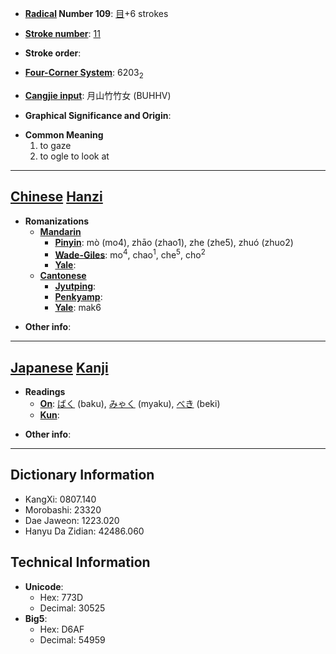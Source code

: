 * '''[[Wiktionary:Chinese radical index| Radical]] Number 109''': [[Wiktionary:Chinese radical index 目|目]]+6 strokes

* '''[[Wiktionary:Chinese total strokes index|Stroke number]]''': [[Wiktionary:Chinese total strokes index 11|11]]

* '''Stroke order''': 

* '''[[Wiktionary:Chinese four corner index|Four-Corner System]]''': 6203<sub>2</sub>

* '''[[Wiktionary:Chinese Cangjie index|Cangjie input]]''': 月山竹竹女 (BUHHV)

* '''Graphical Significance and Origin''': 

* '''Common Meaning'''
*#to gaze
*# to ogle to look at


----

== [[Chinese]] [[Hanzi]] ==

* '''Romanizations'''
** '''[[Mandarin]]'''
*** '''[[Pinyin]]''': mò (mo4), zhāo (zhao1), zhe (zhe5), zhuó (zhuo2)
*** '''[[Wade-Giles]]''': mo<sup>4</sup>, chao<sup>1</sup>, che<sup>5</sup>, cho<sup>2</sup>
*** '''[[Yale]]''': 
** '''[[Cantonese]]'''
*** '''[[Jyutping]]''':
*** '''[[Penkyamp]]''': 
*** '''[[Yale]]''': mak6

* '''Other info''': 

----

== [[Japanese]] [[Kanji]] ==

* '''Readings'''
** '''[[On]]''': [[ばく]] (baku), [[みゃく]] (myaku), [[べき]] (beki)
** '''[[Kun]]''': 

* '''Other info''':  

----

== Dictionary Information ==

* KangXi: 0807.140
* Morobashi: 23320
* Dae Jaweon: 1223.020
* Hanyu Da Zidian: 42486.060

== Technical Information ==

* '''Unicode''':
** Hex: 773D
** Decimal: 30525
* '''Big5''':
** Hex: D6AF
** Decimal: 54959